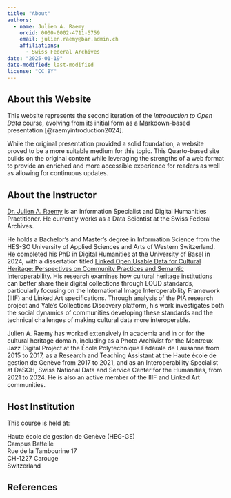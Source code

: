 ```yaml
---
title: "About"
authors: 
  - name: Julien A. Raemy
    orcid: 0000-0002-4711-5759
    email: julien.raemy@bar.admin.ch
    affiliations:
      - Swiss Federal Archives
date: "2025-01-19"
date-modified: last-modified
license: "CC BY"
---
```


## About this Website

This website represents the second iteration of the *Introduction to Open Data* course, evolving from its initial form as a Markdown-based presentation [@raemyintroduction2024].

While the original presentation provided a solid foundation, a website proved to be a more suitable medium for this topic. This Quarto-based site builds on the original content while leveraging the strengths of a web format to provide an enriched and more accessible experience for readers as well as allowing for continuous updates.

## About the Instructor

[Dr. Julien A. Raemy](https://julsraemy.ch){.external target="_blank"} is an Information Specialist and Digital Humanities Practitioner. He currently works as a Data Scientist at the Swiss Federal Archives. 

He holds a Bachelor's and Master’s degree in Information Science from the HES-SO University of Applied Sciences and Arts of Western Switzerland. He completed his PhD in Digital Humanities at the University of Basel in 2024, with a dissertation titled [Linked Open Usable Data for Cultural Heritage: Perspectives on Community Practices and Semantic Interoperability](https://phd.julsraemy.ch){.external target="_blank"}. His research examines how cultural heritage institutions can better share their digital collections through LOUD standards, particularly focusing on the International Image Interoperability Framework (IIIF) and Linked Art specifications. Through analysis of the PIA research project and Yale's Collections Discovery platform, his work investigates both the social dynamics of communities developing these standards and the technical challenges of making cultural data more interoperable.

Julien A. Raemy has worked extensively in academia and in or for the cultural heritage domain, including as a Photo Archivist for the Montreux Jazz Digital Project at the École Polytechnique Fédérale de Lausanne from 2015 to 2017, as a Research and Teaching Assistant at the Haute école de gestion de Genève from 2017 to 2021, and as an Interoperability Specialist at DaSCH, Swiss National Data and Service Center for the Humanities, from 2021 to 2024. He is also an active member of the IIIF and Linked Art communities.

## Host Institution

This course is held at:

Haute école de gestion de Genève (HEG-GE) <br />
Campus Battelle <br />
Rue de la Tambourine 17 <br />
CH-1227 Carouge <br />
Switzerland

## References
